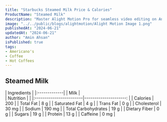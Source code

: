 ```yaml
---
title: "Starbucks Steamed Milk Price & Calories"
ProductName: "Steamed Milk" 
description: "Master Alight Motion Pro for seamless video editing on Android, iOS, and Tablets with our ultimate guide, unlocking advanced features and elevating your skills in 2024!"
image: "../../public/blogs/alightmotion/Alight Motion Image 1.png"
publishedAt: "2024-06-21"
updatedAt: "2024-06-21"
author: "Amin Ahsan"
isPublished: true
tags:
- Americano's
- Coffee
- Hot Coffees   
---
```


 
## Steamed Milk 
  
<div className="tables-container">
  <div className="table-wrapper">
    | Ingredients  |  
    |:-------------|
    | Milk  |
  </div>
  <div className="table-wrapper">
    | Nutrition               |                       |  
    |:------------------------|---------------------: |
    | Calories                | 200                   |
    | Total Fat               | 8 g                   |
    | Saturated Fat           | 4 g                   |
    | Trans Fat               | 0 g                   |
    | Cholesterol             | 30 mg                 |
    | Sodium                  | 190 mg                |
    | Total Carbohydrates     | 19 g                  |
    | Dietary Fiber           | 0 g                   |
    | Sugars                  | 19 g                  |
    | Protein                 | 13 g                  |
    | Caffeine                | 0 mg                  |
  </div>
</div>
<style jsx>{`
  .tables-container {
    display: flex;
    flex-direction: row;
    gap: 30px;
  }
  .table-wrapper {
    width: 500px; /* Adjust as needed */
  }
  @media (max-width: 768px) {
    .tables-container {
      flex-direction: column;
      gap: 0px; /* Adjust as needed */
    }
    .table-wrapper {
      width: 100%; /* Adjust as needed */
    }
  }
`}</style>
